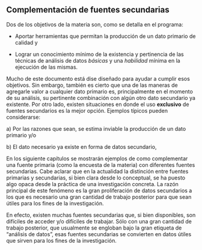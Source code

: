 ## Complementación de fuentes secundarias

Dos de los objetivos de la materia son, como se detalla en el programa:

-   Aportar herramientas que permitan la producción de un dato primario de calidad y

-   Lograr un conocimiento mínimo de la existencia y pertinencia de las técnicas de análisis de datos *básicas* y una *habilidad* mínima en la ejecución de las mismas.

Mucho de este documento está dise diseñado para ayudar a cumplir esos objetivos. Sin embargo, también es cierto que una de las maneras de agregarle valor a cualquier dato primario es, principalmente en el momento de su análisis, su pertinente combinación con algún otro dato secundario ya existente. Por otro lado, existen situaciones en donde el uso **exclusivo** de fuentes secundarios es la mejor opción. Ejemplos típicos pueden considerarse:

a\) Por las razones que sean, se estima inviable la producción de un dato primario y/o

b\) El dato necesario ya existe en forma de datos secundario,

En los siguiente capítulos se mostrarán ejemplos de como complementar una fuente primaria (como la encuesta de la materia) con diferentes fuentes secundarias. Cabe aclarar que en la actualidad la distinción entre fuentes primarias y secundarias, si bien clara desde lo conceptual, se ha puesto algo opaca desde la práctica de una investigación concreta. La razón principal de este fenómeno es la gran proliferación de datos secundarios a los que es necesario una gran cantidad de trabajo posterior para que sean útiles para los fines de la investigación.

En efecto, existen muchas fuentes secundarias que, si bien disponibles, son difíciles de acceder y/o difíciles de trabajar. Sólo con una gran cantidad de trabajo posterior, que usualmente se engloban bajo la gran etiqueta de "análisis de datos", esas fuentes secundarias se convierten en datos útiles que sirven para los fines de la investigación.
